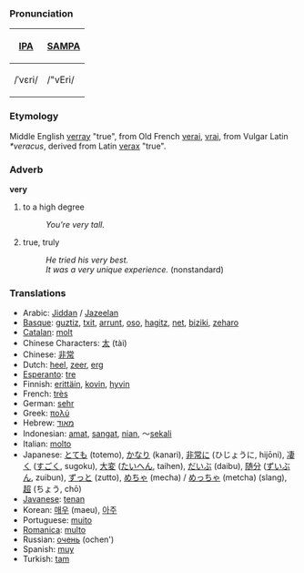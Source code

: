 ===Pronunciation===
{| border=1 cellpadding=5
! [[w:IPA|IPA]] !! [[w:SAMPA|SAMPA]]
|-
| /ˈvɛri/ || /"vEri/
|}

===Etymology===
Middle English [[verray]] "true", from Old French [[verai]], [[vrai]], from Vulgar Latin ''*veracus'', derived from Latin [[verax]] "true".

===Adverb===
'''very'''

# to a high degree
#:''You're very tall.''
# true, truly
#:''He tried his very best.''
#:''It was a very unique experience.'' (nonstandard)

===Translations===
<!-- these translations were put in before the defs were, can we get them numbered? -->
*Arabic: [[Jiddan]] / [[Jazeelan]]
*[[Basque]]: [[guztiz]], [[txit]], [[arrunt]], [[oso]], [[hagitz]], [[net]], [[biziki]], [[zeharo]]
*[[Catalan]]: [[molt]]
*Chinese Characters: [[太]] (tài)
*Chinese: [[非常]]
*Dutch: [[heel]], [[zeer]], [[erg]]
*[[Esperanto]]: [[tre]]
*Finnish: [[erittäin]], [[kovin]], [[hyvin]]
*French: [[très]]
*German: [[sehr]]
*Greek: [[πολύ]]
*Hebrew: [[מאוד]]
*Indonesian: [[amat]], [[sangat]], [[nian]], ～[[sekali]]
*Italian: [[molto]]
*Japanese: [[とても]] (totemo), [[かなり]] (kanari), [[非常に]] (ひじょうに, hijōni), [[凄く]] ([[すごく]], sugoku), [[大変]] ([[たいへん]], taihen), [[だいぶ]] (daibu), [[随分]] ([[ずいぶん]], zuibun), [[ずっと]] (zutto), [[めちゃ]] (mecha) / [[めっちゃ]] (metcha) (slang), [[超]] (ちょう, chō)
*[[Javanese]]: [[tenan]]
*Korean: [[매우]] (maeu), [[아주]]
*Portuguese: [[muito]]
*[[Romanica]]: [[multo]]
*Russian: [[очень]] (ochen')
*Spanish: [[muy]]
*Turkish: [[tam]]